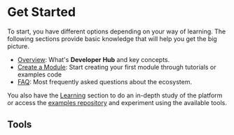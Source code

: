 ---
---


# Get Started

To start, you have different options depending on your way of learning. The following sections provide basic knowledge that will help you get the big picture.

- [Overview](/get-started/overview): What's **Developer Hub** and key concepts.
- [Create a Module](/get-started/create-a-module): Start creating your first module through tutorials or examples code
- [FAQ](/get-started/faq): Most frequently asked questions about the ecosystem.

You also have the [Learning](/learning) section to do an in-depth study of the platform or access the [examples repository](https://github.com/EveryMundo/registry/tree/develop/examples) and experiment using the available tools.

## Tools

<Cards>
  <Card
    title="Registry Editor"
    arrow
    href="https://everymundo.github.io/developer-hub/editor"
  />
  <Card
    title="Registry Playground"
    arrow
    href="https://everymundo.github.io/developer-hub/playground"
  />
  <Card
    title="Registry CLI"
    arrow
    href="https://www.npmjs.com/package/@everymundo/em-registry-cli"
  />
</Cards>

